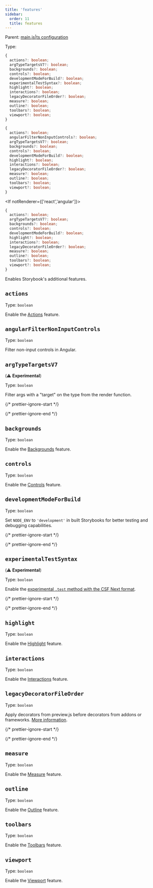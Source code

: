 ```yaml
---
title: 'features'
sidebar:
  order: 11
  title: features
---
```


Parent: [main.js|ts configuration](./main-config.mdx)

Type:

<If renderer="react">

```ts
{
  actions?: boolean;
  argTypeTargetsV7?: boolean;
  backgrounds?: boolean;
  controls?: boolean;
  developmentModeForBuild?: boolean;
  experimentalTestSyntax?: boolean;
  highlight?: boolean;
  interactions?: boolean;
  legacyDecoratorFileOrder?: boolean;
  measure?: boolean;
  outline?: boolean;
  toolbars?: boolean;
  viewport?: boolean;
}
```
</If>

<If renderer="angular">

```ts
{
  actions?: boolean;
  angularFilterNonInputControls?: boolean;
  argTypeTargetsV7?: boolean;
  backgrounds?: boolean;
  controls?: boolean;
  developmentModeForBuild?: boolean;
  highlight?: boolean;
  interactions?: boolean;
  legacyDecoratorFileOrder?: boolean;
  measure?: boolean;
  outline?: boolean;
  toolbars?: boolean;
  viewport?: boolean;
}
```
</If>

<If notRenderer={['react','angular']}>

```ts
{
  actions?: boolean;
  argTypeTargetsV7?: boolean;
  backgrounds?: boolean;
  controls?: boolean;
  developmentModeForBuild?: boolean;
  highlight?: boolean;
  interactions?: boolean;
  legacyDecoratorFileOrder?: boolean;
  measure?: boolean;
  outline?: boolean;
  toolbars?: boolean;
  viewport?: boolean;
}
```
</If>


Enables Storybook's additional features.

## `actions`

Type: `boolean`

Enable the [Actions](../../essentials/actions.mdx) feature.

<If renderer="angular">

## `angularFilterNonInputControls`

Type: `boolean`

Filter non-input controls in Angular.

</If>

## `argTypeTargetsV7`

(⚠️ **Experimental**)

Type: `boolean`

Filter args with a "target" on the type from the render function.

{/* prettier-ignore-start */}

<CodeSnippets path="main-config-features-arg-type-targets-v7.md" />

{/* prettier-ignore-end */}

## `backgrounds`

Type: `boolean`

Enable the [Backgrounds](../../essentials/backgrounds.mdx) feature.

## `controls`

Type: `boolean`

Enable the [Controls](../../essentials/controls.mdx) feature.

## `developmentModeForBuild`

Type: `boolean`

Set `NODE_ENV` to `'development'` in built Storybooks for better testing and debugging capabilities.

{/* prettier-ignore-start */}

<CodeSnippets path="main-config-features-development-mode-for-build.md" />

{/* prettier-ignore-end */}

<If renderer="react">

## `experimentalTestSyntax`

(⚠️ **Experimental**)

Type: `boolean`

Enable the [experimental `.test` method with the CSF Next format](../csf/csf-next#storytest).

{/* prettier-ignore-start */}

<CodeSnippets path="main-config-features-experimental-test-syntax.md" />

{/* prettier-ignore-end */}

</If>

## `highlight`

Type: `boolean`

Enable the [Highlight](../../essentials/highlight.mdx) feature.

## `interactions`

Type: `boolean`

Enable the [Interactions](../../writing-tests/interaction-testing.mdx#debugging-interaction-tests) feature.

## `legacyDecoratorFileOrder`

Type: `boolean`

Apply decorators from preview.js before decorators from addons or frameworks. [More information](https://github.com/storybookjs/storybook/blob/next/MIGRATION.md#changed-decorator-order-between-previewjs-and-addonsframeworks).

{/* prettier-ignore-start */}

<CodeSnippets path="main-config-features-legacy-decorator-file-order.md" />

{/* prettier-ignore-end */}

## `measure`

Type: `boolean`

Enable the [Measure](../../essentials/measure-and-outline.mdx#measure) feature.

## `outline`

Type: `boolean`

Enable the [Outline](../../essentials/measure-and-outline.mdx#outline) feature.

## `toolbars`

Type: `boolean`

Enable the [Toolbars](../../essentials/toolbars.mdx) feature.

## `viewport`

Type: `boolean`

Enable the [Viewport](../../essentials/viewport.mdx) feature.
